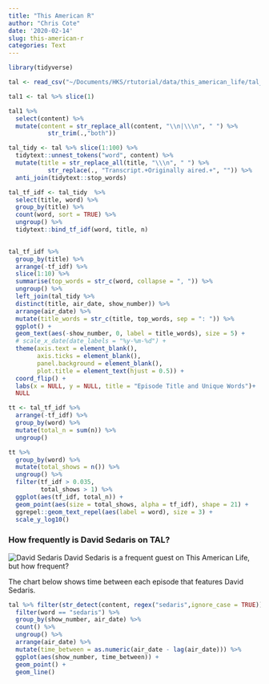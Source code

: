 ```yaml
---
title: "This American R"
author: "Chris Cote"
date: '2020-02-14'
slug: this-american-r
categories: Text
---
```

```r
library(tidyverse)
```

```r
tal <- read_csv("~/Documents/HKS/rtutorial/data/this_american_life/tal_complete.csv")
```

```r
tal1 <- tal %>% slice(1)

```


```r
tal1 %>% 
  select(content) %>% 
  mutate(content = str_replace_all(content, "\\n|\\\n", " ") %>% 
           str_trim(.,"both"))
```

```r
tal_tidy <- tal %>% slice(1:100) %>%  
  tidytext::unnest_tokens("word", content) %>% 
  mutate(title = str_replace_all(title, "\\\n", " ") %>% 
           str_replace(., "Transcript.+Originally aired.+", "")) %>% 
  anti_join(tidytext::stop_words)
```



```r
tal_tf_idf <- tal_tidy  %>% 
  select(title, word) %>% 
  group_by(title) %>% 
  count(word, sort = TRUE) %>% 
  ungroup() %>% 
  tidytext::bind_tf_idf(word, title, n)
  
```


```r
tal_tf_idf %>% 
  group_by(title) %>% 
  arrange(-tf_idf) %>% 
  slice(1:10) %>% 
  summarise(top_words = str_c(word, collapse = ", ")) %>% 
  ungroup() %>% 
  left_join(tal_tidy %>% 
  distinct(title, air_date, show_number)) %>% 
  arrange(air_date) %>% 
  mutate(title_words = str_c(title, top_words, sep = ": ")) %>% 
  ggplot() + 
  geom_text(aes(-show_number, 0, label = title_words), size = 5) + 
  # scale_x_date(date_labels = "%y-%m-%d") +
  theme(axis.text = element_blank(),
        axis.ticks = element_blank(),
        panel.background = element_blank(),
        plot.title = element_text(hjust = 0.5)) +
  coord_flip() +
  labs(x = NULL, y = NULL, title = "Episode Title and Unique Words")+
  NULL
```

```r
tt <- tal_tf_idf %>% 
  arrange(-tf_idf) %>% 
  group_by(word) %>% 
  mutate(total_n = sum(n)) %>% 
  ungroup()

tt %>% 
  group_by(word) %>% 
  mutate(total_shows = n()) %>% 
  ungroup() %>% 
  filter(tf_idf > 0.035,
         total_shows > 1) %>% 
  ggplot(aes(tf_idf, total_n)) + 
  geom_point(aes(size = total_shows, alpha = tf_idf), shape = 21) +
  ggrepel::geom_text_repel(aes(label = word), size = 3) +
  scale_y_log10()

```


### How frequently is David Sedaris on TAL?
![David Sedaris](https://www.google.com/url?sa=i&url=https%3A%2F%2Fwww.csindy.com%2Fcoloradosprings%2Fdavid-sedaris-shares-his-weird-revelations-from-overseas%2FContent%3Foid%3D20526233&psig=AOvVaw0KNuDMlcf6QlzI2u0lBdaU&ust=1582166506147000&source=images&cd=vfe&ved=0CAIQjRxqFwoTCPDXkdvL3OcCFQAAAAAdAAAAABAD)
David Sedaris is a frequent guest on This American Life, but how frequent?

The chart below shows time between each episode that features David Sedaris.


```r
tal %>% filter(str_detect(content, regex("sedaris",ignore_case = TRUE))) %>%   tidytext::unnest_tokens("word", content) %>% 
  filter(word == "sedaris") %>% 
  group_by(show_number, air_date) %>% 
  count() %>% 
  ungroup() %>% 
  arrange(air_date) %>% 
  mutate(time_between = as.numeric(air_date - lag(air_date))) %>% 
  ggplot(aes(show_number, time_between)) +
  geom_point() +
  geom_line()
```

